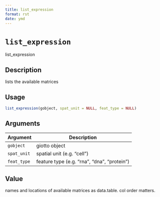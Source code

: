 ```yaml
--- 
title: list_expression 
format: rst 
date: ymd 
--- 
```

# `list_expression`

list_expression


## Description

lists the available matrices


## Usage

```r
list_expression(gobject, spat_unit = NULL, feat_type = NULL)
```


## Arguments

Argument      |Description
------------- |----------------
`gobject`     |     giotto object
`spat_unit`     |     spatial unit (e.g. "cell")
`feat_type`     |     feature type (e.g. "rna", "dna", "protein")


## Value

names and locations of available matrices as data.table. col order matters.


